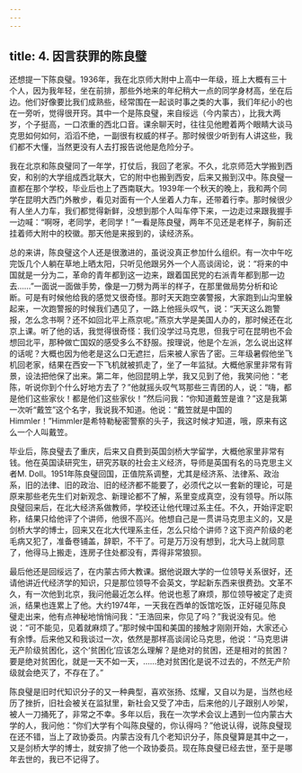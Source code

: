 ```yaml
---
---
---
```

title: 4. 因言获罪的陈良璧
---




还想提一下陈良璧。1936年，我在北京师大附中上高中一年级，班上大概有三十个人，因为我年轻，坐在前排，那些外地来的年纪稍大一点的同学身材高，坐在后边。他们好像要比我们成熟些，经常围在一起谈时事之类的大事，我们年纪小的也在一旁听，觉得很开窍。其中一个是陈良璧，来自绥远（今内蒙古），比我大两岁，个子挺高，一口浓重的西北口音。课余聊天时，往往见他瞪着两个眼睛大谈马克思如何如何，滔滔不绝，一副很有权威的样子。那时候很少听到有人讲这些，我们都不大懂，当然更没有人去打报告说他是危险分子。

我在北京和陈良璧同了一年学，打仗后，我回了老家。不久，北京师范大学搬到西安，和别的大学组成西北联大，它的附中也搬到西安，后来又搬到汉中。陈良璧一直都在那个学校，毕业后也上了西南联大。1939年一个秋天的晚上，我和两个同学在昆明大西门外散步，看见对面有一个人坐着人力车，还带着行李。那时候很少有人坐人力车，我们都觉得新鲜，没想到那个人叫车停下来，一边走过来跟我握手一边喊：“啊呀，老同学，老同学！”一看是陈良璧，两年不见还是老样子，胸前还挂着师大附中的校徽。那天他是来报到的，读经济系。

总的来讲，陈良璧这个人还是很激进的，虽说没真正参加什么组织。有一次中午吃完饭几个人躺在草地上晒太阳，只听见他跟另外一个人高谈阔论，说：“将来的中国就是一分为二，革命的青年都到这一边来，跟着国民党的右派青年都到那一边去……”一面说一面做手势，像是一刀劈为两半的样子，在那里做局势分析和论断。可是有时候他给我的感觉又很奇怪。那时天天跑空袭警报，大家跑到山沟里躲起来，一次跑警报的时候我们遇见了，一路上他摇头叹气，说：“天天这么跑警报，怎么念书啊？还不如回北平上燕京呢。”燕京大学是美国人办的，那时候还在北京上课。听了他的话，我觉得很奇怪：我们没学过马克思，但我宁可在昆明也不会想回北平，那种做亡国奴的感受多么不舒服。按理说，他是个左派，怎么说出这样的话呢？大概也因为他老是这么口无遮拦，后来被人家告了密。三年级暑假他坐飞机回老家，结果在西安一下飞机就被抓走了，坐了一年监狱。大概他家里非常有背景，设法把他保了出来。第二年，他回昆明上学，我又见到了他，我笑问他：“老陈，听说你到个什么好地方去了？”他就摇头叹气骂那些三青团的人，说：“嗨，都是他们这些家伙！都是他们这些家伙！”然后问我：“你知道戴笠是谁？”这是我第一次听“戴笠”这个名字，我说我不知道。他说：“戴笠就是中国的Himmler！”Himmler是希特勒秘密警察的头子，我这时候才知道，哦，原来有这么一个人叫戴笠。

毕业后，陈良璧去了重庆，后来又自费到英国剑桥大学留学，大概他家里非常有钱。他在英国读研究生，研究苏联的社会主义经济，导师是英国有名的马克思主义者M. Doll。1951年陈良璧回国，正值院系调整，尤其是经济系、法律系、政治系，旧的法律、旧的政治、旧的经济都不能要了，必须代之以一套新的理论，可是原来那些老先生们对新观念、新理论都不了解，系里变成真空，没有领导。所以陈良璧回来后，在北大经济系做教师，学校还让他代理过系主任。不久，开始评定职称，结果只给他评了个讲师，他很不高兴。他想自己是一贯讲马克思主义的，又是剑桥大学的博士，回来又在北大代理系主任，怎么只给个讲师？这下资产阶级的老毛病又犯了，准备卷铺盖，辞职，不干了。可是万万没有想到，北大马上就同意了，他得马上搬走，连房子住处都没有，弄得非常狼狈。

最后他还是回绥远了，在内蒙古师大教课。据他说跟大学的一位领导关系很好，还请他讲近代经济学的知识，只是那位领导不会英文，学起新东西来很费劲。文革不久，有一次他到北京，我问他最近怎么样。他说也惹了麻烦，那位领导被定了走资派，结果也连累上了他。大约1974年，一天我在西单的饭馆吃饭，正好碰见陈良璧走出来，他有点神秘地悄悄问我：“王浩回来，你见了吗？”我说没有见。他说：“可不能见，见着就麻烦了。”那时候中国和美国的接触才刚刚开始，大家还心有余悸。后来他又和我谈过一次，依然是那样高谈阔论马克思，他说：“马克思讲无产阶级贫困化，这个‘贫困化’应该怎么理解？是绝对的贫困，还是相对的贫困？要是绝对贫困化，就是一天不如一天，……绝对贫困化是说不过去的，不然无产阶级就会绝灭了，不存在了。”

陈良璧是旧时代知识分子的又一种典型，喜欢张扬、炫耀，又自以为是，当然也经历了挫折，旧社会被关在监狱里，新社会又受了冲击，后来他的儿子跟别人吵架，被人一刀捅死了，非常之不幸。多年以后，我在一次学术会议上遇到一位内蒙古大学的人，我问他：“你们大学有个叫陈良璧的，你认得吗？”他说认得，说陈良璧现在还不错，当上了政协委员。内蒙古没有几个老知识分子，陈良璧算是其中之一，又是剑桥大学的博士，就安排了他一个政协委员。现在陈良璧已经去世，至于是哪年去世的，我已不记得了。